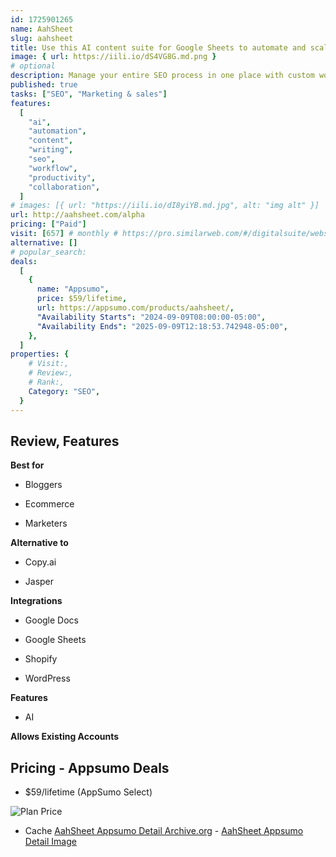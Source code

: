 ```yaml
---
id: 1725901265
name: AahSheet
slug: aahsheet
title: Use this AI content suite for Google Sheets to automate and scale content creation
image: { url: https://iili.io/dS4VG8G.md.png }
# optional
description: Manage your entire SEO process in one place with custom workflows for articles, web pages, and product pagesCreate content at scale with no limits using AI-powered Google Sheets
published: true
tasks: ["SEO", "Marketing & sales"]
features:
  [
    "ai",
    "automation",
    "content",
    "writing",
    "seo",
    "workflow",
    "productivity",
    "collaboration",
  ]
# images: [{ url: "https://iili.io/dI8yiYB.md.jpg", alt: "img alt" }]
url: http://aahsheet.com/alpha
pricing: ["Paid"]
visit: [657] # monthly # https://pro.similarweb.com/#/digitalsuite/websiteanalysis/home
alternative: []
# popular_search:
deals:
  [
    {
      name: "Appsumo",
      price: $59/lifetime,
      url: https://appsumo.com/products/aahsheet/,
      "Availability Starts": "2024-09-09T08:00:00-05:00",
      "Availability Ends": "2025-09-09T12:18:53.742948-05:00",
    },
  ]
properties: {
    # Visit:,
    # Review:,
    # Rank:,
    Category: "SEO",
  }
---
```


## Review, Features

**Best for**

- Bloggers

- Ecommerce

- Marketers

**Alternative to**

- Copy.ai

- Jasper

**Integrations**

- Google Docs

- Google Sheets

- Shopify

- WordPress

**Features**

- AI

**Allows Existing Accounts**

## Pricing - Appsumo Deals

- $59/lifetime (AppSumo Select)

<Img src="https://iili.io/dS6J3wF.png" alt="Plan Price" />

- Cache [AahSheet Appsumo Detail Archive.org](https://web.archive.org/web/*/https://appsumo.com/products/aahsheet/) - [AahSheet Appsumo Detail Image](https://iili.io/dS6JMN9.png)
